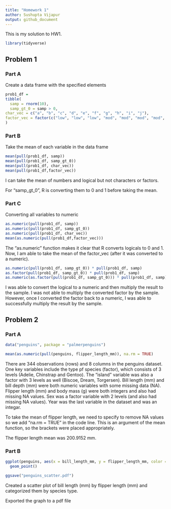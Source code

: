 ```yaml
---
title: "Homework 1"
author: Sushupta Vijapur
output: github_document
---
```

This is my solution to HW1.

``` r
library(tidyverse)
```

## Problem 1

### Part A 

Create a data frame with the specified elements

``` r
prob1_df = 
tibble(
  samp = rnorm(10),
  samp_gt_0 = samp > 0,
char_vec = c("a", "b", "c", "d", "e", "f", "g", "h", "i", "j"),
factor_vec = factor(c("low", "low", "low", "mod", "mod", "mod", "mod", "high", "high", "high"))
)
```

### Part B

Take the mean of each variable in the data frame

```r
mean(pull(prob1_df, samp))
mean(pull(prob1_df, samp_gt_0))
mean(pull(prob1_df, char_vec))
mean(pull(prob1_df,factor_vec))
```

I can take the mean of numbers and logical but not characters or factors.

For "samp_gt_0", R is converting them to 0 and 1 before taking the mean.

### Part C

Converting all variables to numeric

```r
as.numeric(pull(prob1_df, samp))
as.numeric(pull(prob1_df, samp_gt_0))
as.numeric(pull(prob1_df, char_vec))
mean(as.numeric(pull(prob1_df,factor_vec)))
```

The "as.numeric" function makes it clear that R converts logicals to 0 and 1.
Now, I am able to take the mean of the factor_vec (after     it was converted to a numeric).

```r
as.numeric(pull(prob1_df, samp_gt_0)) * pull(prob1_df, samp)
as.factor(pull(prob1_df, samp_gt_0)) * pull(prob1_df, samp)
as.numeric(as.factor(pull(prob1_df, samp_gt_0))) * pull(prob1_df, samp)
```

I was able to convert the logical to a numeric and then multiply the result to the sample.
I was not able to multiply the converted factor by the sample.
However, once I converted the factor back to a numeric, I was able to successfully multiply the result by the sample.


## Problem 2

### Part A
```r
data("penguins", package = "palmerpenguins")

mean(as.numeric(pull(penguins, flipper_length_mm)), na.rm = TRUE)
```
There are 344 observations (rows) and 8 columns in the penguins dataset. One key variables include the type pf species (factor), which consists of 3 levels (Adelie, Chinstrap and Gentoo). The "island" variable was also a factor with 3 levels as well (Biscoe, Dream, Torgersen). Bill length (mm) and bill depth (mm) were both numeric variables with some missing data (NA). Flipper length (mm) and body mass (g) were both integers and also had missing NA values. Sex was a factor variable with 2 levels (and also had missing NA values). Year was the last variable in the dataset and was an integar. 

To take the mean of flipper length, we need to specify to remove NA values so we add "na.rm = TRUE" in the code line. This is an argument of the mean function, so the brackets were placed appropriately.

The flipper length mean was 200.9152 mm.

### Part B
```r

ggplot(penguins, aes(x = bill_length_mm, y = flipper_length_mm, color = species)) +
  geom_point()

ggsave("penguins_scatter.pdf")
```

Created a scatter plot of bill length (mm) by flipper length (mm) and categorized them by species type. 

Exported the graph to a pdf file
